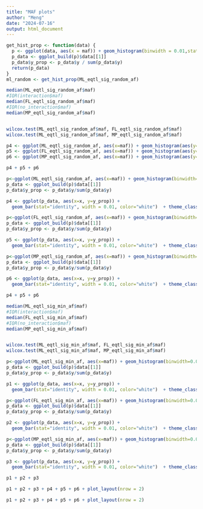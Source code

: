 ```yaml
---
title: "MAF plots"
author: "Meng"
date: "2024-07-16"
output: html_document
---
```


```r
get_hist_prop <- function(data) {
  p <- ggplot(data, aes(x = maf)) + geom_histogram(binwidth = 0.01,stat="count")
  p_data <- ggplot_build(p)$data[[1]]
  p_data$y_prop <- p_data$y / sum(p_data$y)
  return(p_data)
}
ml_random <- get_hist_prop(ML_eqtl_sig_random_af) 
```

```r
median(ML_eqtl_sig_random_af$maf)
#IQR(interaction$maf)
median(FL_eqtl_sig_random_af$maf)
#IQR(no_interaction$maf)
median(MP_eqtl_sig_random_af$maf)


wilcox.test(ML_eqtl_sig_random_af$maf, FL_eqtl_sig_random_af$maf)
wilcox.test(ML_eqtl_sig_random_af$maf, MP_eqtl_sig_random_af$maf)
```

```r
p4 <- ggplot(ML_eqtl_sig_random_af, aes(x=maf)) + geom_histogram(aes(y=..density..), colour="black", fill="white",binwidth=0.01) + theme_classic() + ggtitle("Male leaf")+ xlab("MAF")+ theme(text = element_text(size = 10))+geom_density(alpha=.2) 
p5 <- ggplot(FL_eqtl_sig_random_af, aes(x=maf)) + geom_histogram(aes(y=..density..), colour="black", fill="white",binwidth=0.01) + theme_classic() + ggtitle("Female leaf")+ xlab("MAF")+ theme(text = element_text(size = 10))+geom_density(alpha=.2) 
p6 <- ggplot(MP_eqtl_sig_random_af, aes(x=maf)) + geom_histogram(aes(y=..density..), colour="black", fill="white",binwidth=0.01) + theme_classic() + ggtitle("Male pollen")+ xlab("MAF")+ theme(text = element_text(size = 10))+geom_density(alpha=.2) 

p4 + p5 + p6
```

```r
p<-ggplot(ML_eqtl_sig_random_af, aes(x=maf)) + geom_histogram(binwidth=0.01) 
p_data <- ggplot_build(p)$data[[1]]
p_data$y_prop <- p_data$y/sum(p_data$y)

p4 <- ggplot(p_data, aes(x=x, y=y_prop)) +
  geom_bar(stat="identity", width = 0.01, color="white")  + theme_classic() + ggtitle("Male leaf")+ labs(x="MAF", y="Proportion")+ theme(text = element_text(size = 10))+ ylim(0, 0.135)+ geom_vline(xintercept=0.1044776, color = "red",linetype="dashed")

p<-ggplot(FL_eqtl_sig_random_af, aes(x=maf)) + geom_histogram(binwidth=0.01) 
p_data <- ggplot_build(p)$data[[1]]
p_data$y_prop <- p_data$y/sum(p_data$y)

p5 <- ggplot(p_data, aes(x=x, y=y_prop)) +
  geom_bar(stat="identity", width = 0.01, color="white")  + theme_classic() + ggtitle("Female leaf")+ labs(x="MAF", y="Proportion")+ theme(text = element_text(size = 10))+ ylim(0, 0.135)+ geom_vline(xintercept=0.1071429, color = "red",linetype="dashed")

p<-ggplot(MP_eqtl_sig_random_af, aes(x=maf)) + geom_histogram(binwidth=0.01) 
p_data <- ggplot_build(p)$data[[1]]
p_data$y_prop <- p_data$y/sum(p_data$y)

p6 <- ggplot(p_data, aes(x=x, y=y_prop)) +
  geom_bar(stat="identity", width = 0.01, color="white")  + theme_classic() + ggtitle("Pollen")+ labs(x="MAF", y="Proportion")+ theme(text = element_text(size = 10)) + ylim(0, 0.135)+ geom_vline(xintercept=0.1083333, color = "red",linetype="dashed")

p4 + p5 + p6
```
```r
median(ML_eqtl_sig_min_af$maf)
#IQR(interaction$maf)
median(FL_eqtl_sig_min_af$maf)
#IQR(no_interaction$maf)
median(MP_eqtl_sig_min_af$maf)


wilcox.test(ML_eqtl_sig_min_af$maf, FL_eqtl_sig_min_af$maf)
wilcox.test(ML_eqtl_sig_min_af$maf, MP_eqtl_sig_min_af$maf)
```

```r
p<-ggplot(ML_eqtl_sig_min_af, aes(x=maf)) + geom_histogram(binwidth=0.01) 
p_data <- ggplot_build(p)$data[[1]]
p_data$y_prop <- p_data$y/sum(p_data$y)

p1 <- ggplot(p_data, aes(x=x, y=y_prop)) +
  geom_bar(stat="identity", width = 0.01, color="white")  + theme_classic() + ggtitle("Male leaf")+ labs(x="MAF", y="Proportion")+ theme(text = element_text(size = 10)) + ylim(0, 0.125)+ geom_vline(xintercept=0.1111111, color = "red",linetype="dashed")

p<-ggplot(FL_eqtl_sig_min_af, aes(x=maf)) + geom_histogram(binwidth=0.01) 
p_data <- ggplot_build(p)$data[[1]]
p_data$y_prop <- p_data$y/sum(p_data$y)

p2 <- ggplot(p_data, aes(x=x, y=y_prop)) +
  geom_bar(stat="identity", width = 0.01, color="white")  + theme_classic() + ggtitle("Female leaf")+ labs(x="MAF", y="Proportion")+ theme(text = element_text(size = 10)) + ylim(0, 0.125)+ geom_vline(xintercept=0.1190475, color = "red",linetype="dashed")

p<-ggplot(MP_eqtl_sig_min_af, aes(x=maf)) + geom_histogram(binwidth=0.01) 
p_data <- ggplot_build(p)$data[[1]]
p_data$y_prop <- p_data$y/sum(p_data$y)

p3 <- ggplot(p_data, aes(x=x, y=y_prop)) +
  geom_bar(stat="identity", width = 0.01, color="white")  + theme_classic() + ggtitle("Pollen")+ labs(x="MAF", y="Proportion")+ theme(text = element_text(size = 10)) + ylim(0, 0.125)+ geom_vline(xintercept=0.1169271, color = "red",linetype="dashed")

p1 + p2 + p3
```
```r
p1 + p2 + p3 + p4 + p5 + p6 + plot_layout(nrow = 2)
```

```r
p1 + p2 + p3 + p4 + p5 + p6 + plot_layout(nrow = 2)
```

